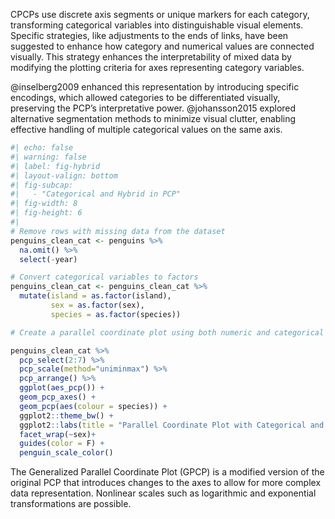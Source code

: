 
<!-- Categorical Parallel Coordinate Plots (CPCPs) were created to handle the challenge of representing categorical data in PCPs, which are not suitable for continuous axis representation. -->
CPCPs use discrete axis segments or unique markers for each category, transforming categorical variables into distinguishable visual elements.
<!-- @siirtola2006 introduced axis segmentation, using markers and spacings to represent categorical values distinctly, improving categorical data visualization in PCPs. XXX I cannot figure out where in the 2006 paper this comes up - all the values seem to be numerical XXX --> 
<!-- CPCPs seem to handle both categorical and numeric variables (extracat package, cpcp function - interactive, or scpcp for static plots) -->
Specific strategies, like adjustments to the ends of links, have been suggested to enhance how category and numerical values are connected visually.
This strategy enhances the interpretability of mixed data by modifying the plotting criteria for axes representing category variables.

@inselberg2009 enhanced this representation by introducing specific encodings, which allowed categories to be differentiated visually, preserving the PCP's interpretative power.
@johansson2015 explored alternative segmentation methods to minimize visual clutter, enabling effective handling of multiple categorical values on the same axis.

<!--CPCPs adjust by organizing categorical axes more clearly or using symbols and colors to represent categories for easier interpretation. [Is this actually a CPCP development, or did it just develop alongside the idea of CPCPs? It seems like it would apply to all PCP-variants.]{.svp}-->


<!-- XXX None of these papers seem to be specifically related to CPCPs -- need to be very strict at distinguishing one type of thing from another. I'm not saying these aren't relevant, but if they are, put them somewhere else - right now, this section is more of a "junk drawer" in a kitchen than an organized space. XXX
Designed to accommodate categorical data using methods including axis restructuring, symbols, and color-coding to increase clarity and comprehension, Categorical Parallel Coordinate Plots (CPCPs) are a development of Parallel Coordinate Plots (PCPs).
Looking at the given papers, CPCPs come from more general ideas than from them straightforwardly.
Although it does not particularly address categorical variables, @Wegman:1990 groundbreaking study on PCPs offers the mathematical underpinning for visualizing high-dimensional numerical data.
Every PCP invention, including CPCPs, is built on this work.
@leblanc1990 investigation of PCPs for assessing concurrent program performance emphasizes PCP adaptability but mainly focuses on numerical or sequential data rather than categorical data.

@holten2009's work on force-directed edge bundling aims to improve graph visualizations by lowering visual clutter, which guides the CPCP objectives of increasing interpretability.
Though it has nothing to do with PCPs or categorical data, its primary goal is to make complex data visualizations more readable.
Therefore, even if these papers specifically address CPCPs, they add to the larger conversation on developing multidimensional visualizing techniques.

Beyond categorical data, the CPCP innovations—axis structure and the use of symbols and colors—are relevant to additional PCP versions. 
These ideas improve the interpretability of interactive PCPs, hybrid PCPs combining data kinds, and continuous PCPs. 
CPCPs observe both a tool for categorical data but also larger progress in multidimensional data display.
-->


<!--[@Wegman:1990]{.db} suggested using symbols and color codes to represent categories, improving how categorical data is understood in parallel coordinates.
[@holten2009]{.db} introduced color gradients for categories to facilitate distinguishing between multiple categorical values, especially in the analysis of intricate datasets.
[@leblanc1990]{.db} highlighted the significance of arranging axes in CPCPs, positioning categories with strong relationships closer together to assist users in making meaningful comparisons.-->

```r
#| echo: false
#| warning: false
#| label: fig-hybrid
#| layout-valign: bottom
#| fig-subcap: 
#|   - "Categorical and Hybrid in PCP"
#| fig-width: 8
#| fig-height: 6
#| 
# Remove rows with missing data from the dataset
penguins_clean_cat <- penguins %>%
  na.omit() %>%
  select(-year)

# Convert categorical variables to factors
penguins_clean_cat <- penguins_clean_cat %>%
  mutate(island = as.factor(island),
         sex = as.factor(sex),
         species = as.factor(species))

# Create a parallel coordinate plot using both numeric and categorical variables

penguins_clean_cat %>%
  pcp_select(2:7) %>%
  pcp_scale(method="uniminmax") %>%
  pcp_arrange() %>%
  ggplot(aes_pcp()) +
  geom_pcp_axes() +
  geom_pcp(aes(colour = species)) +
  ggplot2::theme_bw() +
  ggplot2::labs(title = "Parallel Coordinate Plot with Categorical and Hybrid PCP") +
  facet_wrap(~sex)+ 
  guides(color = F) +
  penguin_scale_color()
```

The Generalized Parallel Coordinate Plot (GPCP) is a modified version of the original PCP that introduces 
<!-- XXX??? nonlinear XXX -->
changes to the axes [to allow for]{.svp} more complex data representation.
<!-- These can show more complicated relationships in the data that might not be visible in a regular PCP. -->
<!-- No, they allow categorical and numerical variables to be shown while maintaining the ability to distinguish single observations...  -->
Nonlinear scales such as logarithmic and exponential transformations are possible.


<!-- Not sure where this should go, but it's not here....? -->
<!-- @wegman1997a provide a comprehensive discussion of the GPCP idea stating, "The parallel coordinate plot is a geometric device for displaying points in high-dimensional spaces, in particular, for dimensions above three.  -->
<!-- As such, it is a graphical alternative to the conventional scatterplot." -->
<!-- The authors enable the visualization of data distributions, correlations, clusters, and higher-dimensional structures by connecting Cartesian and parallel coordinate representations. -->
<!-- The "grand tour" idea is important for seeing how dynamic high-dimensional structures change over time because it allows data analysts to examine very large and very complex data sets.  -->
<!-- This method avoids the problems of axis adjacency in PCPs by constantly rotating the data axes.  -->
<!-- It ensures that every possible combination of variables is explored dynamically. -->
<!-- These new ideas greatly improve the ease and usefulness of PCPs, making them more useful in many situations and giving us tools for exploring and analyzing data in the modern world, [@wegman1997]. -->


